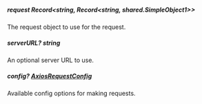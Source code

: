 
##### **request** Record<string, Record<string, shared.SimpleObject1>>
The request object to use for the request.

##### **serverURL?** string
An optional server URL to use.

##### **config?** [AxiosRequestConfig](https://axios-http.com/docs/req_config)
Available config options for making requests.

